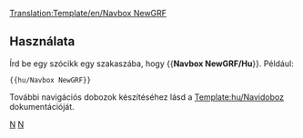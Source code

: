 <noinclude>[[Translation:Template/en/Navbox NewGRF]]</noinclude><noinclude></noinclude>{{en/Navbox|navbar = off
|state = off

|name  = NewGRF
|group1 = NewGRF
|list1  = {{en/nowrap begin}} [[hu/Manual/NewGRF|Általános leírás]] <!--[[NewGRF Documentation]]
                 -->{{en/·w}} [[hu/A NewGRF-ek jellemzői|Jellemzők]] <!--
                 -->{{en/·w}} [[hu/NewGRF-teendők|Teendők listája]] <!--
                 -->{{en/·w}} [[hu/NewGRF-lista|Működő NewGRF-ek listája]] <!--
                 -->{{en/·w}} [[hu/NewGRF-csomagok|NewGRF-csomagok listája]]<!--
                 -->{{en/·w}} [[hu/NewGRF GyIK|GyIK]] {{en/nowrap end}}
}}
<noinclude>
==Használata==
Írd be egy szócikk egy szakaszába, hogy <nowiki>{{</nowiki>'''Navbox NewGRF/Hu'''<nowiki>}}</nowiki>. Például:
<pre>{{hu/Navbox NewGRF}}</pre>

További navigációs dobozok készítéséhez lásd a [[Template:hu/Navidoboz]] dokumentációját.
[[Category:hu/Sablonok|N]][[Category:hu/Navigáció|N]]
</noinclude>